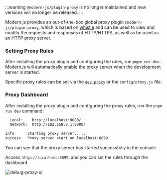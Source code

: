 :::warning
`@modern-js/plugin-proxy` is no longer maintained and new versions will no longer be released.
:::

Modern.js provides an out-of-the-box global proxy plugin `@modern-js/plugin-proxy`, which is based on [whistle](https://github.com/avwo/whistle) and can be used to view and modify the requests and responses of HTTP/HTTPS, as well as be used as an HTTP proxy server.

### Setting Proxy Rules

After installing the proxy plugin and configuring the rules, run `pnpm run dev`. Modern.js will automatically enable the proxy server when the development server is started.

Specific proxy rules can be set via the [`dev.proxy`](/configure/app/dev/proxy) or the `config/proxy.js` file.

### Proxy Dashboard

After installing the proxy plugin and configuring the proxy rules, run the `pnpm run dev` command:

```bash
  Local:    http://localhost:8080/
  Network:  http://192.168.0.1:8080/

info      Starting proxy server.....
success   Proxy server start on localhost:8899
```

You can see that the proxy server has started successfully in the console.

Access `http://localhost:8899`, and you can set the rules through the dashboard.

![debug-proxy-ui](https://lf3-static.bytednsdoc.com/obj/eden-cn/aphqeh7uhohpquloj/modern-js/debug/debug-proxy-ui.png)
